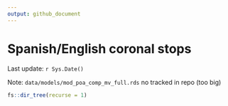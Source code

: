 ```yaml
---
output: github_document
---
```


# Spanish/English coronal stops

Last update: `r Sys.Date()`

Note: `data/models/mod_poa_comp_mv_full.rds` no tracked in repo (too big)

```r
fs::dir_tree(recurse = 1)
```
